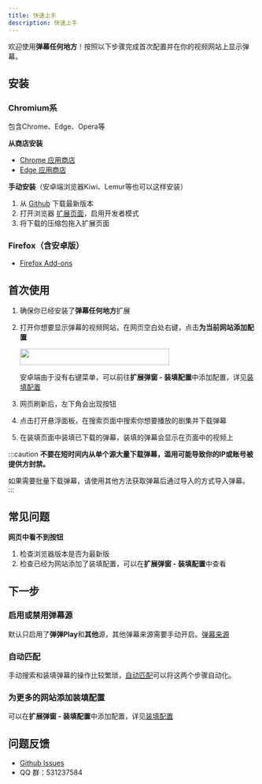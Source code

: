 ```yaml
---
title: 快速上手
description: 快速上手
---
```




欢迎使用**弹幕任何地方**！按照以下步骤完成首次配置并在你的视频网站上显示弹幕。

## 安装

### Chromium系

包含Chrome、Edge、Opera等

**从商店安装**

- [Chrome 应用商店](https://chromewebstore.google.com/detail/danmaku-anywhere/jnflbkkmffognjjhibkjnomjedogmdpo?hl=zh)
- [Edge 应用商店](https://microsoftedge.microsoft.com/addons/detail/danmaku-anywhere/alcoddhlgdbhlljlnhckhomdcgbnmanf)

**手动安装**（安卓端浏览器Kiwi、Lemur等也可以这样安装）
1. 从 [Github](https://github.com/Mr-Quin/danmaku-anywhere/releases/latest) 下载最新版本
2. 打开浏览器 [扩展页面](chrome://extensions/)，启用开发者模式
3. 将下载的压缩包拖入扩展页面

### Firefox（含安卓版）

- [Firefox Add-ons](https://addons.mozilla.org/zh-CN/firefox/addon/danmaku-anywhere/)

## 首次使用

<Steps>

1. 确保你已经安装了**弹幕任何地方**扩展

2. 打开你想要显示弹幕的视频网站，在网页空白处右键，点击**为当前网站添加配置**

   <img src='/add-config-button.webp' height='33px' width='303px'/>

   安卓端由于没有右键菜单，可以前往**扩展弹窗 - 装填配置**中添加配置，详见[装填配置](/docs/mount-profile)

3. <div>
    网页刷新后，左下角会出现<Fab />按钮
   </div>

4. 点击<Fab />打开悬浮面板，在搜索页面中搜索你想要播放的剧集并下载弹幕

5. 在装填页面中装填已下载的弹幕，装填的弹幕会显示在页面中的视频上

</Steps>

:::caution
**不要在短时间内从单个源大量下载弹幕，滥用可能导致你的IP或账号被提供方封禁。**

如果需要批量下载弹幕，请使用其他方法获取弹幕后通过导入的方式导入弹幕。
:::

## 常见问题

**网页中看不到<Fab />按钮**

1. 检查浏览器版本是否为最新版
2. 检查已经为网站添加了装填配置，可以在**扩展弹窗 - 装填配置**中查看


## 下一步

### 启用或禁用弹幕源

默认只启用了**弹弹Play**和**其他**源，其他弹幕来源需要手动开启。[弹幕来源](/docs/danmaku)

### 自动匹配

手动搜索和装填弹幕的操作比较繁琐，[自动匹配](/docs/integration-policy)可以将这两个步骤自动化。

### 为更多的网站添加装填配置

可以在**扩展弹窗 - 装填配置**中添加配置，详见[装填配置](/docs/mount-profile)

## 问题反馈

- [Github Issues](https://github.com/Mr-Quin/danmaku-anywhere/issues)
- QQ 群：531237584